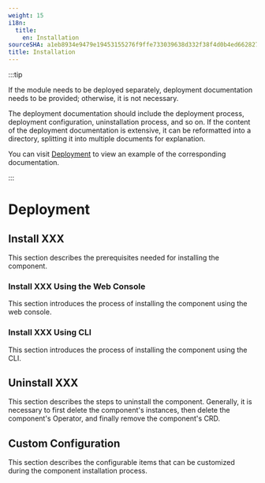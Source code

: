```yaml
---
weight: 15
i18n:
  title:
    en: Installation
sourceSHA: a1eb8934e9479e19453155276f9ffe733039638d332f38f4d0b4ed662827991d
title: Installation
---
```


:::tip

If the module needs to be deployed separately, deployment documentation needs to be provided; otherwise, it is not necessary.

The deployment documentation should include the deployment process, deployment configuration, uninstallation process, and so on. If the content of the deployment documentation is extensive, it can be reformatted into a directory, splitting it into multiple documents for explanation.

You can visit [Deployment](https://product-doc-guide.alauda.cn/template/installation/example.html) to view an example of the corresponding documentation.

:::

# Deployment

## Install XXX

This section describes the prerequisites needed for installing the component.

### Install XXX Using the Web Console

This section introduces the process of installing the component using the web console.

### Install XXX Using CLI

This section introduces the process of installing the component using the CLI.

## Uninstall XXX

This section describes the steps to uninstall the component. Generally, it is necessary to first delete the component's instances, then delete the component's Operator, and finally remove the component's CRD.

## Custom Configuration

This section describes the configurable items that can be customized during the component installation process.
